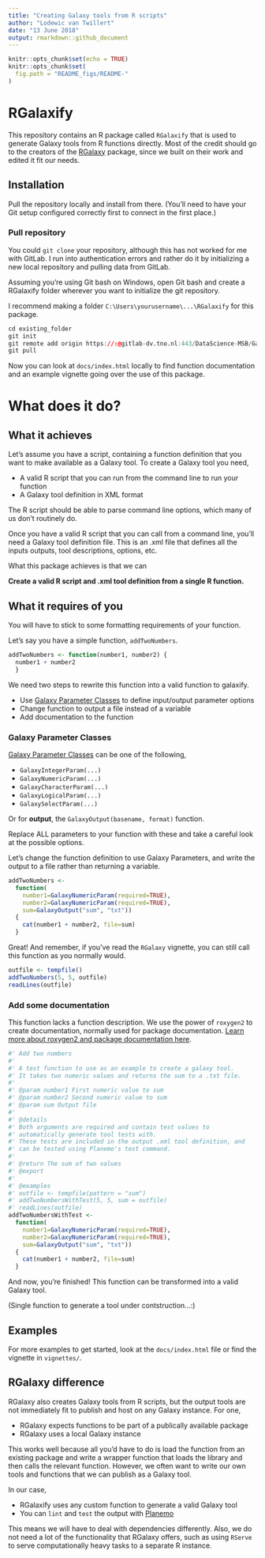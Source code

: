 ```yaml
---
title: "Creating Galaxy tools from R scripts"
author: "Lodewic van Twillert"
date: "13 June 2018"
output: rmarkdown::github_document
---
```


```r
knitr::opts_chunk$set(echo = TRUE)
knitr::opts_chunk$set(
  fig.path = "README_figs/README-"
)
```

# RGalaxify

This repository contains an R package called `RGalaxify` that is used to 
generate Galaxy tools from R functions directly. Most of the credit should go
to the creators of the [RGalaxy](https://bioconductor.org/packages/release/bioc/html/RGalaxy.html) package, since we built on their work and edited it fit our needs.

## Installation

Pull the repository locally and install from there.
(You'll need to have your Git setup configured correctly first to connect
in the first place.)

### Pull repository

You could `git clone` your repository, although this has not worked for me 
with GitLab. I run into authentication errors and rather do it by initializing 
a new local repository and pulling data from GitLab.

Assuming you're using Git bash on Windows, open Git bash and create a RGalaxify 
folder wherever you want to initialize the git repository.

I recommend making a folder `C:\Users\yourusername\...\RGalaxify` for this 
package.

```r
cd existing_folder
git init
git remote add origin https://:@gitlab-dv.tno.nl:443/DataScience-MSB/GalaxyProjects/RGalaxify.git
git pull
```

Now you can look at `docs/index.html` locally to find function documentation and
an example vignette going over the use of this package.

# What does it do?

## What it achieves

Let's assume you have a script, containing a function definition that you want to make
available as a Galaxy tool. To create a Galaxy tool you need,

  * A valid R script that you can run from the command line to run your function
  * A Galaxy tool definition in XML format
  
The R script should be able to parse command line options, which many of us don't 
routinely do.

Once you have a valid R script that you can call from a command line, you'll need
a Galaxy tool definition file. This is an .xml file that defines all the inputs
outputs, tool descriptions, options, etc.

What this package achieves is that we can

**Create a valid R script and .xml tool definition from a single R function.**

## What it requires of you

You will have to stick to some formatting requirements of your function.

Let's say you have a simple function, `addTwoNumbers`.

```r
addTwoNumbers <- function(number1, number2) {
  number1 + number2
  }
```

We need two steps to rewrite this function into a valid function to galaxify.

  * Use [Galaxy Parameter Classes](https://rdrr.io/bioc/RGalaxy/man/GalaxyClasses.html) to define input/output parameter options
  * Change function to output a file instead of a variable
  * Add documentation to the function

### Galaxy Parameter Classes

[Galaxy Parameter Classes](https://rdrr.io/bioc/RGalaxy/man/GalaxyClasses.html)
can be one of the following,

 * `GalaxyIntegerParam(...)`
 * `GalaxyNumericParam(...)`
 * `GalaxyCharacterParam(...)`
 * `GalaxyLogicalParam(...)`
 * `GalaxySelectParam(...)`
 
Or for **output**, the `GalaxyOutput(basename, format)` function.

Replace ALL parameters to your function with these and take a careful look
at the possible options.

Let's change the function definition to use Galaxy Parameters, and write the
output to a file rather than returning a variable.

```r
addTwoNumbers <- 
  function(
    number1=GalaxyNumericParam(required=TRUE),
    number2=GalaxyNumericParam(required=TRUE),
    sum=GalaxyOutput("sum", "txt"))
  {
    cat(number1 + number2, file=sum)
  }
```

Great! And remember, if you've read the `RGalaxy` vignette, you can still call
this function as you normally would.

```r
outfile <- tempfile()
addTwoNumbers(5, 5, outfile)
readLines(outfile)
```

### Add some documentation

This function lacks a function description. We use the power of `roxygen2` to
create documentation, normally used for package documentation. [Learn more about
roxygen2 and package documentation here](http://kbroman.org/pkg_primer/pages/docs.html).

```r
#' Add two numbers
#' 
#' A test function to use as an example to create a galaxy tool.
#' It takes two numeric values and returns the sum to a .txt file.
#'
#' @param number1 First numeric value to sum
#' @param number2 Second numeric value to sum
#' @param sum Output file
#' 
#' @details
#' Both arguments are required and contain test values to
#' automatically generate tool tests with.
#' These tests are included in the output .xml tool definition, and
#' can be tested using Planemo's test command.
#'
#' @return The sum of two values
#' @export
#'
#' @examples
#' outfile <- tempfile(pattern = "sum")
#' addTwoNumbersWithTest(5, 5, sum = outfile)
#' readLines(outfile)
addTwoNumbersWithTest <- 
  function(
    number1=GalaxyNumericParam(required=TRUE),
    number2=GalaxyNumericParam(required=TRUE),
    sum=GalaxyOutput("sum", "txt"))
  {
    cat(number1 + number2, file=sum)
  }

```

And now, you're finished! This function can be transformed into a valid Galaxy tool.

(Single function to generate a tool under contstruction...:)

## Examples

For more examples to get started, look at the `docs/index.html` file or find the 
vignette in `vignettes/`.

## RGalaxy difference

RGalaxy also creates Galaxy tools from R scripts, but the output tools are not
immediately fit to publish and host on any Galaxy instance. For one, 

  * RGalaxy expects functions to be part of a publically available package
  * RGalaxy uses a local Galaxy instance
  
This works well because all you'd have to do is load the function from an existing
package and write a wrapper function that loads the library and then calls
the relevant function. However, we often want to write our own tools and functions
that we can publish as a Galaxy tool.

In our case,
  
  * RGalaxify uses any custom function to generate a valid Galaxy tool
  * You can `lint` and `test` the output with [Planemo](http://planemo.readthedocs.io/en/latest/writing.html)
  
This means we will have to deal with dependencies differently. Also, we do
not need a lot of the functionality that RGalaxy offers, such as using `RServe`
to serve computationally heavy tasks to a separate R instance.
